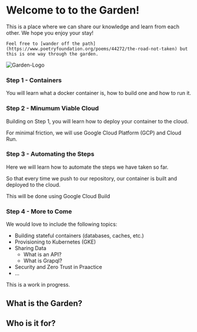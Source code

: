 # Welcome to to the Garden!


<div style={{ display: "flex", alignItems: "center" }}>
  <div>
    This is a place where we can share our knowledge and learn from each other.
    We hope you enjoy your stay!

    Feel free to [wander off the path](https://www.poetryfoundation.org/poems/44272/the-road-not-taken) but this is one way through the garden.

  </div>
  <div>
    <Image
      src="/images/garden-logo.svg"
      alt="Garden-Logo"
      width={400}
      height={400}
    />
  </div>
</div>


<Steps >

### Step 1 - Containers

You will learn what a docker container is, how to build one and how to run it.

### Step 2 - Minumum Viable Cloud

Building on Step 1, you will learn how to deploy your container to the cloud.

For minimal friction, we will use Google Cloud Platform (GCP) and Cloud Run.

### Step 3 - Automating the Steps

Here we will learn how to automate the steps we have taken so far.

So that every time we push to our repository, our container is built and deployed to the cloud.

This will be done using Google Cloud Build

### Step 4 - More to Come

We would love to include the following topics:

- Building stateful containers (databases, caches, etc.)
- Provisioning to Kubernetes (GKE)
- Sharing Data
  - What is an API?
  - What is Grapql?
- Security and Zero Trust in Praactice
- ...

</Steps>


<Callout type="info">This is a work in progress.</Callout>

## What is the Garden?

## Who is it for?
